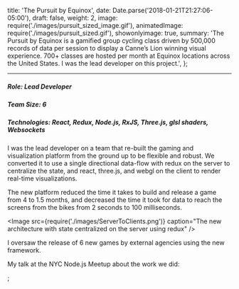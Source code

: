 
  title: 'The Pursuit by Equinox',
  date: Date.parse('2018-01-21T21:27:06-05:00'),
  draft: false,
  weight: 2,
  image: require('./images/pursuit_sized_image.gif'),
  animatedImage: require('./images/pursuit_sized.gif'),
  showonlyimage: true,
  summary:
    'The Pursuit by Equinox is a gamified group cycling class driven by 500,000 records of data per session to display a Canne’s Lion winning visual experience. 700+ classes are hosted per month at Equinox locations across the United States.  I was the lead developer on this project.',
};

<Vimeo videoId="207479575" />

---

##### Role: Lead Developer

##### Team Size: 6

##### Technologies: React, Redux, Node.js, RxJS, Three.js, glsl shaders, Websockets

I was the lead developer on a team that re-built the gaming and visualization platform from the ground up to be flexible and robust.
We converted it to use a single directional data-flow with redux on the server to centralize the state,
and react, three.js, and webgl on the client to render real-time visualizations.

The new platform reduced the time it takes to build and release a game from 4 to 1.5 months,
and decreased the time it took for data to reach the screens from the bikes from 2 seconds to 100 milliseconds.

<Image
  src={require('./images/ServerToClients.png')}
  caption="The new architecture with state centralized on the server using redux"
/>

I oversaw the release of 6 new games by external agencies using the new framework.

My talk at the NYC Node.js Meetup about the work we did:

<YouTube videoId="zo39p-30arg" />


;
